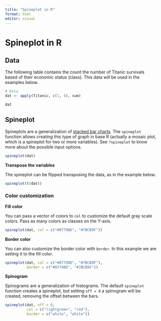 ```yaml
---
title: "Spineplot in R"
format: html
editor: visual
---
```


# **Spineplot in R**

## **Data**

The following table contains the count the number of Titanic survivals based of their economic status (class). This data will be used in the examples below.

```r
# Data 
dat <- apply(Titanic, c(1, 4), sum)

dat
```

## **Spineplot**

Spineplots are a generalization of [stacked bar charts](https://r-charts.com/part-whole/stacked-bar-graph/). The `spineplot` function allows creating this type of graph in base R (actually a mosaic plot, which is a spineplot for two or more variables). See `?spineplot` to know more about the possible input options.

```r
spineplot(dat)
```

**Transpose the variables**

The spineplot can be flipped transposing the data, as in the example below.

```r
spineplot(t(dat))
```

### **Color customization**

**Fill color**

You can pass a vector of colors to `col` to customize the default gray scale colors. Pass as many colors as classes on the Y-axis.

```r
spineplot(dat, col = c("#07798D", "#7BCB9F"))
```

**Border color**

You can also customize the border color with `border`. In this example we are setting it to the fill color.

```r
spineplot(dat, col = c("#07798D", "#7BCB9F"),
          border = c("#07798D", "#7BCB9F"))
```

**Spinogram**

Spinograms are a generalization of histograms. The default `spineplot` function creates a spineplot, but setting `off = 0` a spinogram will be created, removing the offset between the bars.

```r
spineplot(dat, off = 0,
          col = c("lightgreen", "red"),
          border = c("white", "white"))
```
